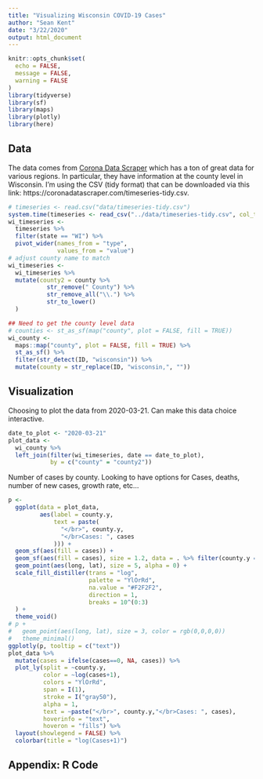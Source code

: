 ```yaml
---
title: "Visualizing Wisconsin COVID-19 Cases"
author: "Sean Kent"
date: "3/22/2020"
output: html_document
---
```


```r
knitr::opts_chunk$set(
  echo = FALSE,
  message = FALSE,
  warning = FALSE
)
library(tidyverse)
library(sf)
library(maps)
library(plotly)
library(here)
```

## Data

The data comes from [Corona Data Scraper](https://coronadatascraper.com/#home) which has a ton of great data for various regions.  In particular, they have information at the county level in Wisconsin.  I'm using the CSV (tidy format) that can be downloaded via this link: https://coronadatascraper.com/timeseries-tidy.csv.  


```r
# timeseries <- read.csv("data/timeseries-tidy.csv")
system.time(timeseries <- read_csv("../data/timeseries-tidy.csv", col_types = "ffffdddcDfd"))
wi_timeseries <- 
  timeseries %>% 
  filter(state == "WI") %>% 
  pivot_wider(names_from = "type", 
              values_from = "value")
# adjust county name to match 
wi_timeseries <- 
  wi_timeseries %>% 
  mutate(county2 = county %>% 
           str_remove(" County") %>% 
           str_remove_all("\\.") %>% 
           str_to_lower()
  )
```


```r
## Need to get the county level data
# counties <- st_as_sf(map("county", plot = FALSE, fill = TRUE))
wi_county <- 
  maps::map("county", plot = FALSE, fill = TRUE) %>% 
  st_as_sf() %>% 
  filter(str_detect(ID, "wisconsin")) %>% 
  mutate(county = str_replace(ID, "wisconsin,", ""))
```

## Visualization

Choosing to plot the data from 2020-03-21.  Can make this data choice interactive.  

```r
date_to_plot <- "2020-03-21"
plot_data <- 
  wi_county %>% 
  left_join(filter(wi_timeseries, date == date_to_plot),
            by = c("county" = "county2"))
```


Number of cases by county.  Looking to have options for Cases, deaths, number of new cases, growth rate, etc...

```r
p <- 
  ggplot(data = plot_data,
         aes(label = county.y,
             text = paste(
               "</br>", county.y,
               "</br>Cases: ", cases
             ))) +
  geom_sf(aes(fill = cases)) +
  geom_sf(aes(fill = cases), size = 1.2, data = . %>% filter(county.y == "Dane County")) +
  geom_point(aes(long, lat), size = 5, alpha = 0) +
  scale_fill_distiller(trans = "log",
                       palette = "YlOrRd",
                       na.value = "#F2F2F2",
                       direction = 1,
                       breaks = 10^(0:3)
  ) + 
  theme_void()
# p +
#   geom_point(aes(long, lat), size = 3, color = rgb(0,0,0,0))
#   theme_minimal()
ggplotly(p, tooltip = c("text"))
plot_data %>% 
  mutate(cases = ifelse(cases==0, NA, cases)) %>% 
  plot_ly(split = ~county.y, 
          color = ~log(cases+1), 
          colors = "YlOrRd", 
          span = I(1),
          stroke = I("gray50"),
          alpha = 1,
          text = ~paste("</br>", county.y,"</br>Cases: ", cases),
          hoverinfo = "text",
          hoveron = "fills") %>%
  layout(showlegend = FALSE) %>%
  colorbar(title = "log(Cases+1)")
```


## Appendix: R Code

```r
```